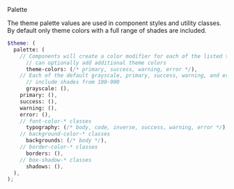 <Text variant='heading-1' mt='xl'>
  Palette
</Text>

The theme palette values are used in component styles and utility classes. By default only
theme colors with a full range of shades are included.

```scss
$theme: (
  palette: (
    // Components will create a color modifier for each of the listed theme-colors, themes
      // can optionally add additional theme colors
      theme-colors: (/* primary, success, warning, error */),
    // Each of the default grayscale, primary, success, warning, and error maps
      // include shades from 100-900
      grayscale: (),
    primary: (),
    success: (),
    warning: (),
    error: (),
    // font-color-* classes
      typography: (/* body, code, inverse, success, warning, error */),
    // background-color-* classes
      backgrounds: (/* body */),
    // border-color-* classes
      borders: (),
    // box-shadow-* classes
      shadows: (),
  ),
);
```

